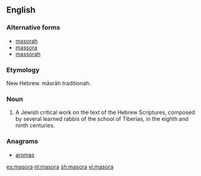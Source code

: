 ==English==

===Alternative forms===
* [[masorah]]
* [[massora]]
* [[massorah]]

===Etymology===
New Hebrew. māsrāh traditionah.

===Noun===
{{en-noun|masoras}}

# A Jewish critical work on the text of the Hebrew Scriptures, composed by several learned rabbis of the school of Tiberias, in the eighth and ninth centuries.

===Anagrams===
* [[aromas#English|aromas]]

[[es:masora]]
[[nl:masora]]
[[sh:masora]]
[[vi:masora]]